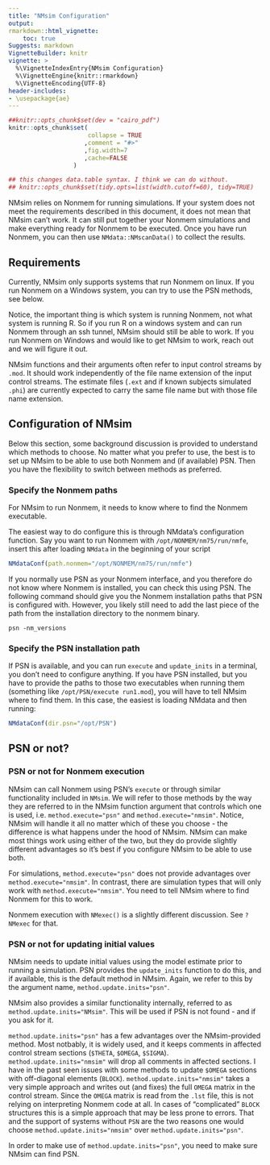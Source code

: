 ```yaml
---
title: "NMsim Configuration"
output:
rmarkdown::html_vignette:
    toc: true
Suggests: markdown
VignetteBuilder: knitr
vignette: >
  %\VignetteIndexEntry{NMsim Configuration}
  %\VignetteEngine{knitr::rmarkdown}
  %\VignetteEncoding{UTF-8}
header-includes:
- \usepackage{ae}
---
```


```r
##knitr::opts_chunk$set(dev = "cairo_pdf")
knitr::opts_chunk$set(
                      collapse = TRUE
                     ,comment = "#>"
                     ,fig.width=7
                     ,cache=FALSE
                  )

## this changes data.table syntax. I think we can do without.
## knitr::opts_chunk$set(tidy.opts=list(width.cutoff=60), tidy=TRUE)
```

NMsim relies on Nonmem for running simulations. If your system does
not meet the requirements described in this document, it does not mean
that NMsim can't work. It can still put together your Nonmem
simulations and make everything ready for Nonmem to be executed. Once
you have run Nonmem, you can then use `NMdata::NMscanData()` to
collect the results.

## Requirements
Currently, NMsim only supports systems that run Nonmem on linux. If
you run Nonmem on a Windows system, you can try to use the PSN
methods, see below. 

Notice, the important thing is which system is running Nonmem, not
what system is running R. So if you run R on a windows system and can
run Nonmem through an ssh tunnel, NMsim should still be able to
work. If you run Nonmem on Windows and would like to get NMsim to
work, reach out and we will figure it out.

NMsim functions and their arguments often refer to input control
streams by `.mod`. It should work independently of the file name
extension of the input control streams. The estimate files (`.ext` and
if known subjects simulated `.phi`) are currently expected to carry
the same file name but with those file name extension.

## Configuration of NMsim
Below this section, some background discussion is provided to understand which methods to choose. No matter what you prefer to use, the best is to set up NMsim to be able to use both Nonmem and (if available) PSN. Then you have the flexibility to switch between methods as preferred. 

### Specify the Nonmem paths
For NMsim to run Nonmem, it needs to know where to find the Nonmem
executable.

The easiest way to do configure this is through NMdata's configuration
function. Say you want to run Nonmem with `/opt/NONMEM/nm75/run/nmfe`,
insert this after loading `NMdata` in the beginning of your script

```r
NMdataConf(path.nonmem="/opt/NONMEM/nm75/run/nmfe")
```

If you normally use PSN as your Nonmem interface, and you therefore do not know where Nonmem is installed, you can check this using PSN. The following command should give you the Nonmem installation paths that PSN is configured with. However, you likely still need to add the last piece of the path from the installation directory to the nonmem binary.

```
psn -nm_versions
```

### Specify the PSN installation path
If PSN is available, and you can run `execute` and `update_inits` in a
terminal, you don't need to configure anything. If you have PSN
installed, but you have to provide the paths to those two executables
when running them (something like `/opt/PSN/execute run1.mod`), you
will have to tell NMsim where to find them. In this case, the easiest
is loading NMdata and then running:

```r
NMdataConf(dir.psn="/opt/PSN")
```




## PSN or not?
### PSN or not for Nonmem execution
NMsim can call Nonmem using PSN's `execute` or through similar
functionality included in `NMsim`. We will refer to those methods by
the way they are referred to in the NMsim function argument that
controls which one is used, i.e. `method.execute="psn"` and
`method.execute="nmsim"`. Notice, NMsim will handle it all no matter
which of these you choose - the difference is what happens under the
hood of NMsim. NMsim can make most things work using either of the
two, but they do provide slightly different advantages so it's best if
you configure NMsim to be able to use both.

For simulations, `method.execute="psn"` does not provide advantages
over `method.execute="nmsim"`. In contrast, there are simulation types
that will only work with `method.execute="nmsim"`. You need to tell
NMsim where to find Nonmem for this to work.

Nonmem execution with `NMexec()` is a slightly different discussion. See
`?NMexec` for that.

### PSN or not for updating initial values
NMsim needs to update initial values using the model estimate prior to
running a simulation. PSN provides the `update_inits` function to do
this, and if available, this is the default method in NMsim. Again, we
refer to this by the argument name, `method.update.inits="psn"`.

NMsim also provides a similar functionality internally, referred to as
`method.update.inits="NMsim"`. This will be used if PSN is not found -
and if you ask for it.

`method.update.inits="psn"` has a few advantages over the
NMsim-provided method. Most notbably, it is widely used, and it keeps
comments in affected control stream sections (`$THETA`, `$OMEGA`,
`$SIGMA`). `method.update.inits="nmsim"` will drop all comments in
affected sections. I have in the past seen issues with some methods to
update `$OMEGA` sections with off-diagonal elements
(`BLOCK`). `method.update.inits="nmsim"` takes a very simple approach
and writes out (and fixes) the full `OMEGA` matrix in the control
stream. Since the `OMEGA` matrix is read from the `.lst` file, this is
not relying on interpreting Nonmem code at all. In cases of
"complicated" `BLOCK` structures this is a simple approach that may be
less prone to errors. That and the support of systems without `PSN`
are the two reasons one would choose `method.update.inits="nmsim"`
over `method.update.inits="psn"`.

In order to make use of `method.update.inits="psn"`, you need to make
sure NMsim can find PSN.
